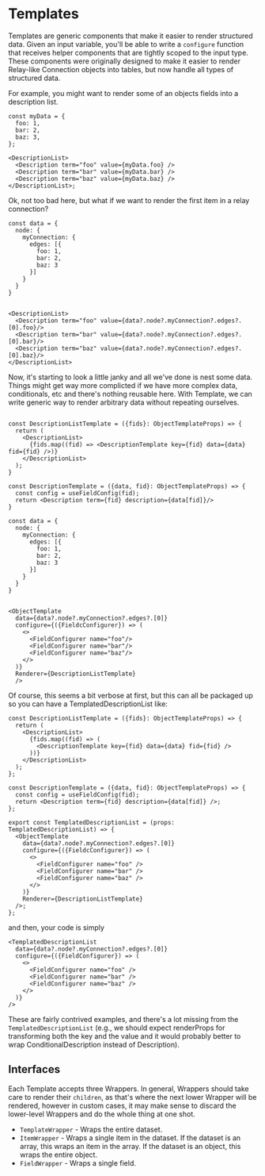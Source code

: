 
<Meta title="Templates/Templates" />

# Templates

Templates are generic components that make it easier to render structured data.
Given an input variable, you'll be able to write a `configure` function that
receives helper components that are tightly scoped to the input type. These
components were originally designed to make it easier to render Relay-like
Connection objects into tables, but now handle all types of structured data.

For example, you might want to render some of an objects fields into a
description list.

```tsx
const myData = {
  foo: 1,
  bar: 2,
  baz: 3,
};

<DescriptionList>
  <Description term="foo" value={myData.foo} />
  <Description term="bar" value={myData.bar} />
  <Description term="baz" value={myData.baz} />
</DescriptionList>;
```

Ok, not too bad here, but what if we want to render the first item in a relay
connection?

```tsx
const data = {
  node: {
    myConnection: {
      edges: [{
        foo: 1,
        bar: 2,
        baz: 3
      }]
    }
  }
}


<DescriptionList>
  <Description term="foo" value={data?.node?.myConnection?.edges?.[0].foo}/>
  <Description term="bar" value={data?.node?.myConnection?.edges?.[0].bar}/>
  <Description term="baz" value={data?.node?.myConnection?.edges?.[0].baz}/>
</DescriptionList>
```

Now, it's starting to look a little janky and all we've done is nest some data.
Things might get way more complicted if we have more complex data, conditionals,
etc and there's nothing reusable here. With Template, we can write generic way
to render arbitrary data without repeating ourselves.

```tsx

const DescriptionListTemplate = ({fids}: ObjectTemplateProps) => {
  return (
    <DescriptionList>
      {fids.map((fid) => <DescriptionTemplate key={fid} data={data} fid={fid} />)}
    </DescriptionList>
  );
}

const DescriptionTemplate = ({data, fid}: ObjectTemplateProps) => {
  const config = useFieldConfig(fid);
  return <Description term={fid} description={data[fid]}/>
}

const data = {
  node: {
    myConnection: {
      edges: [{
        foo: 1,
        bar: 2,
        baz: 3
      }]
    }
  }
}


<ObjectTemplate
  data={data?.node?.myConnection?.edges?.[0]}
  configure={({FieldcConfigurer}) => (
    <>
      <FieldConfigurer name="foo"/>
      <FieldConfigurer name="bar"/>
      <FieldConfigurer name="baz"/>
    </>
  )}
  Renderer={DescriptionListTemplate}
  />
```

Of course, this seems a bit verbose at first, but this can all be packaged up so
you can have a TemplatedDescriptionList like:

```tsx
const DescriptionListTemplate = ({fids}: ObjectTemplateProps) => {
  return (
    <DescriptionList>
      {fids.map((fid) => (
        <DescriptionTemplate key={fid} data={data} fid={fid} />
      ))}
    </DescriptionList>
  );
};

const DescriptionTemplate = ({data, fid}: ObjectTemplateProps) => {
  const config = useFieldConfig(fid);
  return <Description term={fid} description={data[fid]} />;
};

export const TemplatedDescriptionList = (props: TemplatedDescriptionList) => {
  <ObjectTemplate
    data={data?.node?.myConnection?.edges?.[0]}
    configure={({FieldcConfigurer}) => (
      <>
        <FieldConfigurer name="foo" />
        <FieldConfigurer name="bar" />
        <FieldConfigurer name="baz" />
      </>
    )}
    Renderer={DescriptionListTemplate}
  />;
};
```

and then, your code is simply

```tsx
<TemplatedDescriptionList
  data={data?.node?.myConnection?.edges?.[0]}
  configure={({FieldConfigurer}) => (
    <>
      <FieldConfigurer name="foo" />
      <FieldConfigurer name="bar" />
      <FieldConfigurer name="baz" />
    </>
  )}
/>
```

These are fairly contrived examples, and there's a lot missing from the
`TemplatedDescriptionList` (e.g., we should expect renderProps for transforming
both the key and the value and it would probably better to wrap
ConditionalDescription instead of Description).

## Interfaces

Each Template accepts three Wrappers. In general, Wrappers should take care to
render their `children`, as that's where the next lower Wrapper will be
rendered, however in custom cases, it may make sense to discard the lower-level
Wrappers and do the whole thing at one shot.

- `TemplateWrapper` - Wraps the entire dataset.
- `ItemWrapper` - Wraps a single item in the dataset. If the dataset is an
  array, this wraps an item in the array. If the dataset is an object, this
  wraps the entire object.
- `FieldWrapper` - Wraps a single field.
